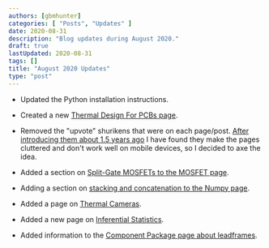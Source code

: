 ```yaml
---
authors: [gbmhunter]
categories: [ "Posts", "Updates" ]
date: 2020-08-31
description: "Blog updates during August 2020."
draft: true
lastUpdated: 2020-08-31
tags: []
title: "August 2020 Updates"
type: "post"
---
```



* Updated the Python installation instructions.

* Created a new [Thermal Design For PCBs page](/pcb-design/thermal-design-for-pcbs).

* Removed the "upvote" shurikens that were on each page/post. [After introducing them about 1.5 years ago](/updates/2019/03-10-adding-shurikens) I have found they make the pages cluttered and don't work well on mobile devices, so I decided to axe the idea.

* Added a section on [Split-Gate MOSFETs to the MOSFET page](/electronics/components/transistors/mosfets#split-gate-mosfets).

* Adding a section on [stacking and concatenation to the Numpy page](/programming/languages/python/numpy).

* Added a page on [Thermal Cameras](/).

* Added a new page on [Inferential Statistics](/mathematics/statistics/inferential-statistics).

* Added information to the [Component Package page about leadframes](/pcb-design/component-packages#leadframes).
